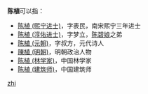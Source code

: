 '''陈植'''可以指：
* [[陈植_(熙宁进士)|陈植 (熙宁进士)]]，字表民，南宋熙宁三年进士
* [[陈植_(淳佑进士)|陈植 (淳佑进士)]]，字梦立，[[陈碧娘|陈碧娘]]之弟
* [[陈植_(元朝)|陈植 (元朝)]]，字叔方，元代诗人
* [[陳植_(明朝)|陳植 (明朝)]]，明朝政治人物
* [[陈植_(林学家)|陈植 (林学家)]]，中国林学家
* [[陈植_(建筑师)|陈植 (建筑师)]]，中国建筑师

{{消歧义}}
[[Category:二字陈姓人名消歧义|zhi]]